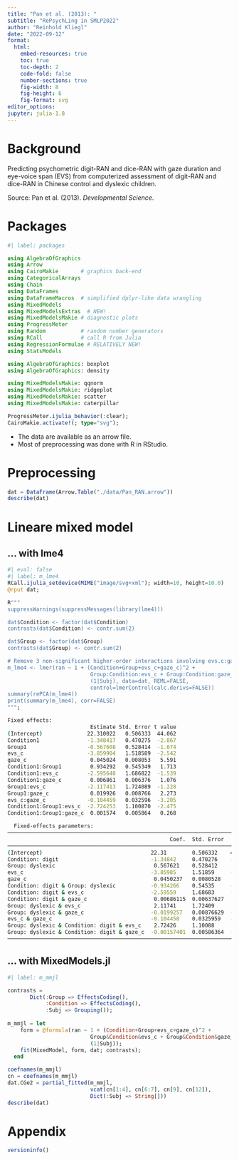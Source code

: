 ```yaml
---
title: "Pan et al. (2013): "
subtitle: "RePsychLing in SMLP2022"
author: "Reinhold Kliegl"
date: "2022-09-12"
format: 
  html:
    embed-resources: true
    toc: true
    toc-depth: 2
    code-fold: false
    number-sections: true
    fig-width: 8
    fig-height: 6
    fig-format: svg
editor_options: 
jupyter: julia-1.8
---
```


# Background

Predicting psychometric digit-RAN and dice-RAN with gaze duration and 
eye-voice span (EVS) from computerized assessment of digit-RAN and dice-RAN 
in Chinese control and dyslexic children. 

Source: Pan et al. (2013). _Developmental Science_. 

# Packages

```julia
#| label: packages

using AlgebraOfGraphics
using Arrow
using CairoMakie       # graphics back-end
using CategoricalArrays
using Chain
using DataFrames
using DataFrameMacros  # simplified dplyr-like data wrangling
using MixedModels
using MixedModelsExtras  # NEW!
using MixedModelsMakie # diagnostic plots
using ProgressMeter
using Random           # random number generators
using RCall            # call R from Julia
using RegressionFormulae # RELATIVELY NEW!
using StatsModels

using AlgebraOfGraphics: boxplot
using AlgebraOfGraphics: density

using MixedModelsMakie: qqnorm
using MixedModelsMakie: ridgeplot
using MixedModelsMakie: scatter
using MixedModelsMakie: caterpillar

ProgressMeter.ijulia_behavior(:clear);
CairoMakie.activate!(; type="svg");
```

+ The data are available as an arrow file.
+ Most of preprocessing was done with R in RStudio.

# Preprocessing

```julia
dat = DataFrame(Arrow.Table("./data/Pan_RAN.arrow"))
describe(dat)
```

# Lineare mixed model

## ... with lme4

```julia
#| eval: false
#| label: m_lme4
RCall.ijulia_setdevice(MIME("image/svg+xml"); width=10, height=10.0)
@rput dat;

R"""
suppressWarnings(suppressMessages(library(lme4)))

dat$Condition <- factor(dat$Condition)
contrasts(dat$Condition) <- contr.sum(2)

dat$Group <- factor(dat$Group)
contrasts(dat$Group) <- contr.sum(2)

# Remove 3 non-significant higher-order interactions involving evs.c:gaze.c
m_lme4 <- lmer(ran ~ 1 + (Condition+Group+evs_c+gaze_c)^2 +
                          Group:Condition:evs_c + Group:Condition:gaze_c +
                          (1|Subj), data=dat, REML=FALSE,
                          control=lmerControl(calc.derivs=FALSE))
summary(rePCA(m_lme4))
print(summary(m_lme4), corr=FALSE)
""";

```

```sh
Fixed effects:
                          Estimate Std. Error t value
(Intercept)              22.310022   0.506333  44.062
Condition1               -1.348417   0.470275  -2.867
Group1                   -0.567608   0.528414  -1.074
evs_c                    -3.859904   1.518589  -2.542
gaze_c                    0.045024   0.008053   5.591
Condition1:Group1         0.934292   0.545349   1.713
Condition1:evs_c         -2.595648   1.686822  -1.539
Condition1:gaze_c         0.006861   0.006376   1.076
Group1:evs_c             -2.117413   1.724089  -1.228
Group1:gaze_c             0.019926   0.008766   2.273
evs_c:gaze_c             -0.104459   0.032596  -3.205
Condition1:Group1:evs_c  -2.724253   1.100870  -2.475
Condition1:Group1:gaze_c  0.001574   0.005864   0.268
```

```sh
  Fixed-effects parameters:
─────────────────────────────────────────────────────────────────────────────────────
                                                   Coef.  Std. Error      z  Pr(>|z|)
─────────────────────────────────────────────────────────────────────────────────────
(Intercept)                                  22.31        0.506332    44.06    <1e-99
Condition: digit                             -1.34842     0.470276    -2.87    0.0041
Group: dyslexic                               0.567621    0.528412     1.07    0.2827
evs_c                                        -3.85985     1.51859     -2.54    0.0110
gaze_c                                        0.0450237   0.0080528    5.59    <1e-07
Condition: digit & Group: dyslexic           -0.934266    0.54535     -1.71    0.0867
Condition: digit & evs_c                     -2.59559     1.68683     -1.54    0.1239
Condition: digit & gaze_c                     0.00686115  0.00637627   1.08    0.2819
Group: dyslexic & evs_c                       2.11741     1.72409      1.23    0.2194
Group: dyslexic & gaze_c                     -0.0199257   0.00876629  -2.27    0.0230
evs_c & gaze_c                               -0.104458    0.0325959   -3.20    0.0014
Group: dyslexic & Condition: digit & evs_c    2.72426     1.10088      2.47    0.0133
Group: dyslexic & Condition: digit & gaze_c  -0.00157401  0.00586364  -0.27    0.7884
─────────────────────────────────────────────────────────────────────────────────────
```

## ... with MixedModels.jl

```julia
#| label: m_mmjl

contrasts =
       Dict(:Group => EffectsCoding(),
            :Condition => EffectsCoding(),
            :Subj => Grouping());
            
m_mmjl = let
    form = @formula(ran ~ 1 + (Condition+Group+evs_c+gaze_c)^2 +
                          Group&Condition&evs_c + Group&Condition&gaze_c +
                          (1|Subj));
    fit(MixedModel, form, dat; contrasts);
  end
```

```julia
coefnames(m_mmjl)
cn = coefnames(m_mmjl)
dat.CGe2 = partial_fitted(m_mmjl, 
                          vcat(cn[1:4], cn[6:7], cn[9], cn[12]), 
                          Dict(:Subj => String[]))
describe(dat) 
```

# Appendix

```julia
versioninfo()
```

